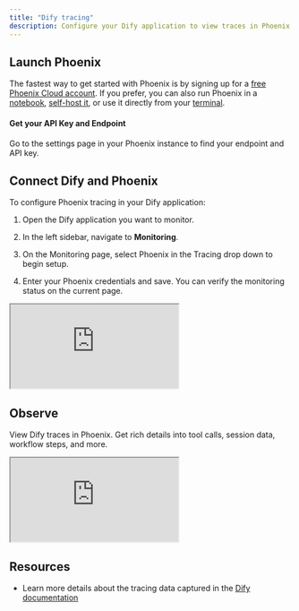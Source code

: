 ```yaml
---
title: "Dify tracing"
description: Configure your Dify application to view traces in Phoenix
---
```


## Launch Phoenix

The fastest way to get started with Phoenix is by signing up for a [free Phoenix Cloud account](https://app.arize.com/auth/phoenix/signup). If you prefer, you can also run Phoenix in a [notebook](/phoenix/environments#notebooks), [self-host it](/phoenix/environments#container), or use it directly from your [terminal](/phoenix/environments#terminal).

#### Get your API Key and Endpoint

Go to the settings page in your Phoenix instance to find your endpoint and API key.

## Connect Dify and Phoenix

To configure Phoenix tracing in your Dify application:

1. Open the Dify application you want to monitor.

2. In the left sidebar, navigate to **Monitoring**.

3. On the Monitoring page, select Phoenix in the Tracing drop down to begin setup.

4. Enter your Phoenix credentials and save. You can verify the monitoring status on the current page.

<iframe src="https://cdn.iframe.ly/JC08HhsU" style={{ top: "0", left: "0", width: "100%", height: "100%", position: "absolute", border: "0" }} allowFullScreen allow="encrypted-media *;"></iframe>

## Observe

View Dify traces in Phoenix. Get rich details into tool calls, session data, workflow steps, and more.

<iframe src="https://cdn.iframe.ly/OPVJOEyS" style={{ top: "0", left: "0", width: "100%", height: "100%", position: "absolute", border: "0" }} allowFullScreen></iframe>

## Resources

* Learn more details about the tracing data captured in the [Dify documentation](https://docs.dify.ai/en/guides/monitoring/integrate-external-ops-tools/integrate-phoenix)


